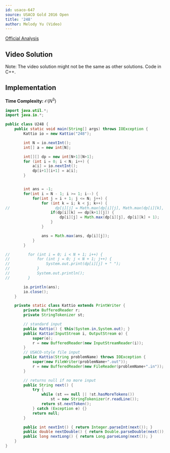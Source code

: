 ```yaml
---
id: usaco-647
source: USACO Gold 2016 Open
title: '248'
author: Melody Yu (Video)
---
```


[Official Analysis](http://www.usaco.org/current/data/sol_248_gold_open16.html)

## Video Solution

Note: The video solution might not be the same as other solutions. Code in C++.
<Youtube id="OdHxOYICx-o" />


## Implementation

**Time Complexity:** $\mathcal{O}(N^3)$

<LanguageSection>
<JavaSection>

```java
import java.util.*;
import java.io.*;

public class U248 {
    public static void main(String[] args) throws IOException {
        Kattio io = new Kattio("248");

        int N = io.nextInt();
        int[] a = new int[N];

        int[][] dp = new int[N+1][N+1];
        for (int i = 0; i < N; i++) {
            a[i] = io.nextInt();
            dp[i+1][i+1] = a[i];
        }


        int ans = -1;
        for(int i = N - 1; i >= 1; i--) {
            for(int j = i + 1; j <= N; j++) {
                for (int k = i; k < j; k++) {
//                    dp[i][j] = Math.max(dp[i][j], Math.max(dp[i][k], dp[k+1][j]));
                    if(dp[i][k] == dp[k+1][j]) {
                        dp[i][j] = Math.max(dp[i][j], dp[i][k] + 1);
                    }
                }

                ans = Math.max(ans, dp[i][j]);
            }
        }

//        for (int i = 0; i < N + 1; i++) {
//            for (int j = 0; j < N + 1; j++) {
//                System.out.print(dp[i][j] + " ");
//            }
//            System.out.println();
//        }

        io.println(ans);
        io.close();
    }

    private static class Kattio extends PrintWriter {
        private BufferedReader r;
        private StringTokenizer st;

        // standard input
        public Kattio() { this(System.in,System.out); }
        public Kattio(InputStream i, OutputStream o) {
            super(o);
            r = new BufferedReader(new InputStreamReader(i));
        }
        // USACO-style file input
        public Kattio(String problemName) throws IOException {
            super(new FileWriter(problemName+".out"));
            r = new BufferedReader(new FileReader(problemName+".in"));
        }

        // returns null if no more input
        public String next() {
            try {
                while (st == null || !st.hasMoreTokens())
                    st = new StringTokenizer(r.readLine());
                return st.nextToken();
            } catch (Exception e) {}
            return null;
        }

        public int nextInt() { return Integer.parseInt(next()); }
        public double nextDouble() { return Double.parseDouble(next()); }
        public long nextLong() { return Long.parseLong(next()); }
    }
}
```

</JavaSection>
</LanguageSection>
